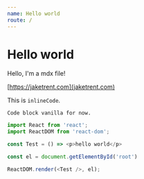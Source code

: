 ```yaml
---
name: Hello world
route: /
---
```


# Hello world

Hello, I'm a mdx file!

[https://jaketrent.com](jaketrent.com)

This is `inlineCode`.

```
Code block vanilla for now.
```

```js codesandbox=component
import React from 'react';
import ReactDOM from 'react-dom';

const Test = () => <p>hello world</p>

const el = document.getElementById('root')

ReactDOM.render(<Test />, el);
```
